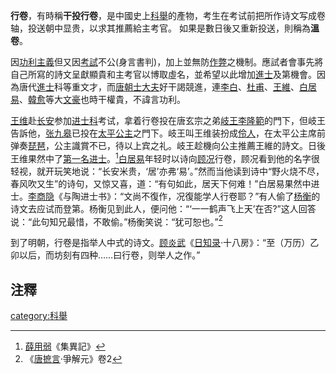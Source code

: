 '''行卷'''，有時稱'''干投行卷'''，是中國史上[[科舉|科舉]]的產物，考生在考试前把所作诗文写成卷轴，投送朝中显贵，以求其推薦給主考官。 如果是數日後又重新投送，則稱為'''溫卷'''。

因[[功利主義|功利主義]]但又因[[考試|考試]]不公(身言書判)，加上並無防[[作弊|作弊]]之機制。應試者會事先將自己所寫的詩文呈獻顯貴和主考官以博取虛名，並希望以此增加[[進士|進士]]及第機會。因為唐代[[進士|進士]]科等重文才，而[[唐朝|唐朝]][[士大夫|士大夫]]好干謁競進，連[[李白|李白]]、[[杜甫|杜甫]]、[[王維|王維]]、[[白居易|白居易]]、[[韓愈|韓愈]]等大[[文豪|文豪]]也時干權貴，不諱言功利。

[[王维|王维]]赴[[长安|长安]]参加[[进士科|进士科]]考试，拿着行卷投在唐玄宗之弟[[李範_(唐朝)|岐王李隆範]]的門下，但岐王告訴他，[[张九皋|张九皋]]已投在[[太平公主|太平公主]]之門下。岐王叫王维装扮成[[伶人|伶人]]，在太平公主席前弹奏[[琵琶|琵琶]]，公主識賞不已，待以上宾之礼。岐王趁機向公主推薦王維的詩文。日後王维果然中了[[狀元|第一名进士]]。<ref>[[薛用弱|薛用弱]]《集異記》</ref>[[白居易|白居易]]年轻时以诗向[[顾况|顾况]]行卷，顾况看到他的名字很轻视，就开玩笑地说：“长安米贵，‘居’亦弗‘易’。”然而当他读到诗中“野火烧不尽，春风吹又生”的诗句，又惊又喜，道：“有句如此，居天下何难！”白居易果然中进士。[[李商隐|李商隐]]《与陶进士书》：“文尚不復作，况復能学人行卷耶？”有人偷了[[杨衡|杨衡]]的诗文去应试而登第。杨衡见到此人，便问他：“‘一一鹤声飞上天’在否?”这人回答说：“此句知兄最惜，不敢偷。”杨衡笑说：“犹可恕也。”<ref>《[[唐摭言|唐摭言]]·爭解元》卷2</ref>

到了明朝，行卷是指举人中式的诗文。[[顾炎武|顾炎武]]《[[日知录|日知录]]·十八房》：“至（万历）乙卯以后，而坊刻有四种……曰行卷，则举人之作。”

== 注釋 ==
{{Reflist}}

{{中國歷史小作品}}

[[category:科舉|category:科舉]]
